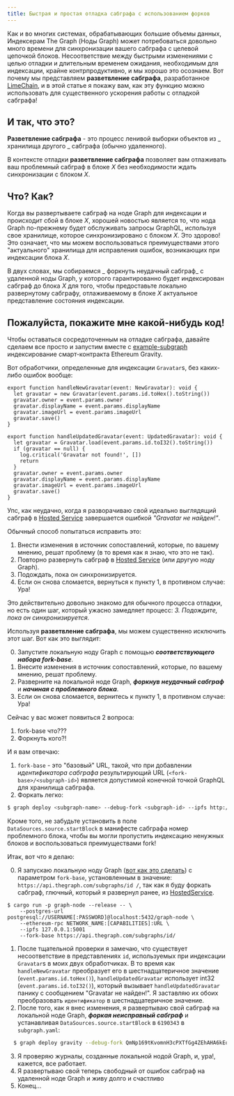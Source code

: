 ```yaml
---
title: Быстрая и простая отладка сабграфа с использованием форков
---
```


Как и во многих системах, обрабатывающих большие объемы данных, Индексерам The Graph (Ноды Graph) может потребоваться довольно много времени для синхронизации вашего сабграфа с целевой цепочкой блоков. Несоответствие между быстрыми изменениями с целью отладки и длительным временем ожидания, необходимым для индексации, крайне контрпродуктивно, и мы хорошо это осознаем. Вот почему мы представляем **разветвление сабграфа**, разработанное [LimeChain](https://limechain.tech/), и в этой статье я покажу вам, как эту функцию можно использовать для существенного ускорения работы с отладкой сабграфа!

## И так, что это?

**Разветвление сабграфа** - это процесс ленивой выборки объектов из _ хранилища другого _ сабграфа (обычно удаленного).

В контексте отладки **разветвление сабграфа** позволяет вам отлаживать ваш проблемный сабграф в блоке _X_ без необходимости ждать синхронизации с блоком _X_.

## Что? Как?

Когда вы развертываете сабграф на ноде Graph для индексации и происходит сбой в блоке _X_, хорошей новостью является то, что нода Graph по-прежнему будет обслуживать запросы GraphQL, используя свое хранилище, которое синхронизировано с блоком _X_. Это здорово! Это означает, что мы можем воспользоваться преимуществами этого "актуального" хранилища для исправления ошибок, возникающих при индексации блока _X_.

В двух словах, мы собираемся _ форкнуть неудачный сабграф_ с удаленной ноды Graph, у которого гарантированно будет индексирован сабграф до блока _X_ для того, чтобы предоставьте локально развернутому сабграфу, отлаживаемому в блоке _X_ актуальное представление состояния индексации.

## Пожалуйста, покажите мне какой-нибудь код!

Чтобы оставаться сосредоточенным на отладке сабграфа, давайте сделаем все просто и запустим вместе с [example-subgraph](https://github.com/graphprotocol/example-subgraphs/tree/main/ethereum/gravatar) индексирование смарт-контракта Ethereum Gravity.

Вот обработчики, определенные для индексации `Gravatar`s, без каких-либо ошибок вообще:

```tsx
export function handleNewGravatar(event: NewGravatar): void {
  let gravatar = new Gravatar(event.params.id.toHex().toString())
  gravatar.owner = event.params.owner
  gravatar.displayName = event.params.displayName
  gravatar.imageUrl = event.params.imageUrl
  gravatar.save()
}

export function handleUpdatedGravatar(event: UpdatedGravatar): void {
  let gravatar = Gravatar.load(event.params.id.toI32().toString())
  if (gravatar == null) {
    log.critical('Gravatar not found!', [])
    return
  }
  gravatar.owner = event.params.owner
  gravatar.displayName = event.params.displayName
  gravatar.imageUrl = event.params.imageUrl
  gravatar.save()
}
```

Упс, как неудачно, когда я разворачиваю свой идеально выглядящий сабграф в [Hosted Service](https://thegraph.com/hosted-service/) завершается ошибкой _"Gravatar не найден!"_.

Обычный способ попытаться исправить это:

1. Внести изменения в источник сопоставлений, которые, по вашему мнению, решат проблему (в то время как я знаю, что это не так).
2. Повторно развернуть сабграф в [Hosted Service](https://thegraph.com/hosted-service/) (или другую ноду Graph).
3. Подождать, пока он синхронизируется.
4. Если он снова сломается, вернуться к пункту 1, в противном случае: Ура!

Это действительно довольно знакомо для обычного процесса отладки, но есть один шаг, который ужасно замедляет процесс: _3. Подождите, пока он синхронизируется._

Используя **разветвление сабграфа**, мы можем существенно исключить этот шаг. Вот как это выглядит:

0. Запустите локальную ноду Graph с помощью **_соответствующего набора fork-base_**.
1. Внесите изменения в источник сопоставлений, которые, по вашему мнению, решат проблему.
2. Разверните на локальной ноде Graph, **_форкнув неудачный сабграф_** и **_начиная с проблемного блока_**.
3. Если он снова сломается, вернитесь к пункту 1, в противном случае: Ура!

Сейчас у вас может появиться 2 вопроса:

1. fork-base что???
2. Форкнуть кого?!

И я вам отвечаю:

1. `fork-base` - это "базовый" URL, такой, что при добавлении _идентификатора сабграфа_ результирующий URL (`<fork-base>/<subgraph-id>`) является допустимой конечной точкой GraphQL для хранилища сабграфа.
2. Форкать легко:

```bash
$ graph deploy <subgraph-name> --debug-fork <subgraph-id> --ipfs http://localhost:5001 --node http://localhost:8020
```

Кроме того, не забудьте установить в поле `DataSources.source.startBlock` в манифесте сабграфа номер проблемного блока, чтобы вы могли пропустить индексацию ненужных блоков и воспользоваться преимуществами fork!

Итак, вот что я делаю:

0. Я запускаю локальную ноду Graph ([вот как это сделать](https://github.com/graphprotocol/graph-node#running-a-local-graph-node)) с параметром `fork-base`, установленным в значение: `https://api.thegraph.com/subgraphs/id /`, так как я буду форкать сабграф, глючный, который я развернул ранее, из [HostedService](https://thegraph.com/hosted-service/).

```
$ cargo run -p graph-node --release -- \
    --postgres-url postgresql://USERNAME[:PASSWORD]@localhost:5432/graph-node \
    --ethereum-rpc NETWORK_NAME:[CAPABILITIES]:URL \
    --ipfs 127.0.0.1:5001
    --fork-base https://api.thegraph.com/subgraphs/id/
```

1. После тщательной проверки я замечаю, что существует несоответствие в представлениях `id`, используемых при индексации `Gravatar`s в моих двух обработчиках. В то время как `handleNewGravatar` преобразует его в шестнадцатеричное значение (`event.params.id.toHex()`), `handleUpdatedGravatar` использует int32 (`event.params.id.toI32()`), который вызывает `handleUpdatedGravatar` панику с сообщением "Gravatar не найден!". Я заставляю их обоих преобразовать `идентификатор` в шестнадцатеричное значение.
2. После того, как я внес изменения, я развертываю свой сабграф на локальной ноде Graph, **_форкая неисправный сабграф_** и устанавливая `DataSources.source.startBlock` в `6190343` в `subgraph.yaml`:

```bash
  $ graph deploy gravity --debug-fork QmNp169tKvomnH3cPXTfGg4ZEhAHA6kEq5oy1XDqAxqHmW --ipfs http://localhost:5001 --node http://localhost:8020
```

3. Я проверяю журналы, созданные локальной нодой Graph, и, ура!, кажется, все работает.
4. Я развертываю свой теперь свободный от ошибок сабграф на удаленной ноде Graph и живу долго и счастливо
5. Конец...
